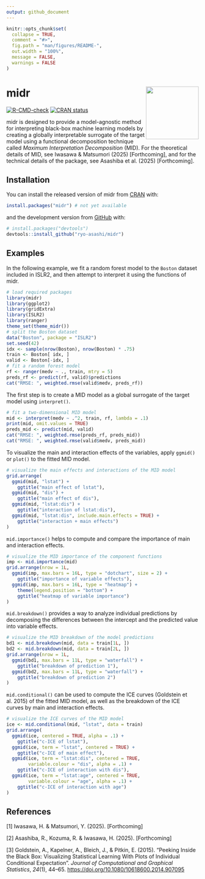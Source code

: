 ```yaml
---
output: github_document
---
```


<!-- README.md is generated from README.Rmd. Please edit that file -->

```r
knitr::opts_chunk$set(
  collapse = TRUE,
  comment = "#>",
  fig.path = "man/figures/README-",
  out.width = "100%",
  message = FALSE,
  warnings = FALSE
)
```

# midr <img src="man/figures/logo.png" align="right" height="138"/>

<!-- badges: start -->

[![R-CMD-check](https://github.com/ryo-asashi/midr/actions/workflows/R-CMD-check.yaml/badge.svg)](https://github.com/ryo-asashi/midr/actions/workflows/R-CMD-check.yaml) [![CRAN status](https://www.r-pkg.org/badges/version/midr)](https://CRAN.R-project.org/package=midr)

<!-- badges: end -->

midr is designed to provide a model-agnostic method for interpreting black-box machine learning models by creating a globally interpretable surrogate of the target model using a functional decomposition technique called *Maximum Interpretation Decomposition* (MID). For the theoretical details of MID, see Iwasawa & Matsumori (2025) [Forthcoming], and for the technical details of the package, see Asashiba et al. (2025) [Forthcoming].

## Installation

You can install the released version of midr from [CRAN](https://cran.r-project.org/) with:

``` r
install.packages("midr") # not yet available
```

and the development version from [GitHub](https://github.com/) with:

``` r
# install.packages("devtools")
devtools::install_github("ryo-asashi/midr")
```

## Examples

In the following example, we fit a random forest model to the `Boston` dataset included in ISLR2, and then attempt to interpret it using the functions of midr.

```r
# load required packages
library(midr)
library(ggplot2)
library(gridExtra)
library(ISLR2)
library(ranger)
theme_set(theme_midr())
# split the Boston dataset
data("Boston", package = "ISLR2")
set.seed(42)
idx <- sample(nrow(Boston), nrow(Boston) * .75)
train <- Boston[ idx, ]
valid <- Boston[-idx, ]
# fit a random forest model
rf <- ranger(medv ~ ., train, mtry = 5)
preds_rf <- predict(rf, valid)$predictions
cat("RMSE: ", weighted.rmse(valid$medv, preds_rf))
```

The first step is to create a MID model as a global surrogate of the target model using `interpret()`.

```r
# fit a two-dimensional MID model
mid <- interpret(medv ~ .^2, train, rf, lambda = .1)
print(mid, omit.values = TRUE)
preds_mid <- predict(mid, valid)
cat("RMSE: ", weighted.rmse(preds_rf, preds_mid))
cat("RMSE: ", weighted.rmse(valid$medv, preds_mid))
```

To visualize the main and interaction effects of the variables, apply `ggmid()` or `plot()` to the fitted MID model.

```r
# visualize the main effects and interactions of the MID model
grid.arrange(
  ggmid(mid, "lstat") +
    ggtitle("main effect of lstat"),
  ggmid(mid, "dis") +
    ggtitle("main effect of dis"),
  ggmid(mid, "lstat:dis") +
    ggtitle("interaction of lstat:dis"),
  ggmid(mid, "lstat:dis", include.main.effects = TRUE) +
    ggtitle("interaction + main effects")
)
```

`mid.importance()` helps to compute and compare the importance of main and interaction effects.

```r
# visualize the MID importance of the component functions
imp <- mid.importance(mid)
grid.arrange(nrow = 1L,
  ggmid(imp, max.bars = 16L, type = "dotchart", size = 2) +
    ggtitle("importance of variable effects"),
  ggmid(imp, max.bars = 16L, type = "heatmap") +
    theme(legend.position = "bottom") +
    ggtitle("heatmap of variable importance")
)
```

`mid.breakdown()` provides a way to analyze individual predictions by decomposing the differences between the intercept and the predicted value into variable effects.

```r
# visualize the MID breakdown of the model predictions
bd1 <- mid.breakdown(mid, data = train[1L, ])
bd2 <- mid.breakdown(mid, data = train[2L, ])
grid.arrange(nrow = 1L,
  ggmid(bd1, max.bars = 11L, type = "waterfall") +
    ggtitle("breakdown of prediction 1"),
  ggmid(bd2, max.bars = 11L, type = "waterfall") +
    ggtitle("breakdown of prediction 2")
)
```

`mid.conditional()` can be used to compute the ICE curves (Goldstein et al. 2015) of the fitted MID model, as well as the breakdown of the ICE curves by main and interaction effects.

```r
# visualize the ICE curves of the MID model
ice <- mid.conditional(mid, "lstat", data = train)
grid.arrange(
  ggmid(ice, centered = TRUE, alpha = .1) +
    ggtitle("c-ICE of lstat"),
  ggmid(ice, term = "lstat", centered = TRUE) +
    ggtitle("c-ICE of main effect"),
  ggmid(ice, term = "lstat:dis", centered = TRUE,
        variable.colour = "dis", alpha = .1) +
    ggtitle("c-ICE of interaction with dis"),
  ggmid(ice, term = "lstat:age", centered = TRUE,
        variable.colour = "age", alpha = .1) +
    ggtitle("c-ICE of interaction with age")
)
```

## References

[1] Iwasawa, H. & Matsumori, Y. (2025). [Forthcoming]

[2] Asashiba, R., Kozuma, R. & Iwasawa, H. (2025). [Forthcoming]

[3] Goldstein, A., Kapelner, A., Bleich, J., & Pitkin, E. (2015). "Peeking Inside the Black Box: Visualizing Statistical Learning With Plots of Individual Conditional Expectation". *Journal of Computational and Graphical Statistics*, *24*(1), 44–65. <https://doi.org/10.1080/10618600.2014.907095>
